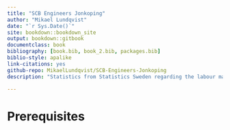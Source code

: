 ```yaml
--- 
title: "SCB Engineers Jonkoping"
author: "Mikael Lundqvist"
date: "`r Sys.Date()`"
site: bookdown::bookdown_site
output: bookdown::gitbook
documentclass: book
bibliography: [book.bib, book_2.bib, packages.bib]
biblio-style: apalike
link-citations: yes
github-repo: MikaelLundqvist/SCB-Engineers-Jonkoping
description: "Statistics from Statistics Sweden regarding the labour market, salaries and other relevant data from engineers, primarily in Jönköping county."

---
```


# Prerequisites


